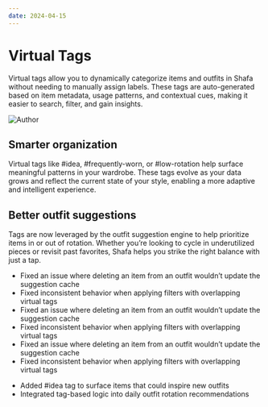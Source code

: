 ```yaml
---
date: 2024-04-15
---
```


# Virtual Tags

Virtual tags allow you to dynamically categorize items and outfits in Shafa without needing to manually assign labels. These tags are auto-generated based on item metadata, usage patterns, and contextual cues, making it easier to search, filter, and gain insights.

![Author](https://imagedelivery.net/5zM6Rdl2uV8Hmr9WxRh20g/ef53d4f8-5609-403c-c3b5-ce20d950f600/xl)

## Smarter organization

Virtual tags like #idea, #frequently-worn, or #low-rotation help surface meaningful patterns in your wardrobe. These tags evolve as your data grows and reflect the current state of your style, enabling a more adaptive and intelligent experience.

## Better outfit suggestions

Tags are now leveraged by the outfit suggestion engine to help prioritize items in or out of rotation. Whether you’re looking to cycle in underutilized pieces or revisit past favorites, Shafa helps you strike the right balance with just a tap.

<CollapsibleSection title="Fixes">

- <Label name="Actions" /> Fixed an issue where deleting an item from an outfit wouldn’t
  update the suggestion cache
- <Label name="Actions" /> Fixed inconsistent behavior when applying filters with
  overlapping virtual tags
- <Label name="Actions" /> Fixed an issue where deleting an item from an outfit wouldn’t
  update the suggestion cache
- <Label name="Actions" /> Fixed inconsistent behavior when applying filters with
  overlapping virtual tags
- <Label name="Actions" /> Fixed an issue where deleting an item from an outfit wouldn’t
  update the suggestion cache
- <Label name="Actions" /> Fixed inconsistent behavior when applying filters with
  overlapping virtual tags

</CollapsibleSection>

<CollapsibleSection title="Improvements">

- <Label name="Actions" /> Added #idea tag to surface items that could inspire new
  outfits
- <Label name="Actions" /> Integrated tag-based logic into daily outfit rotation
  recommendations

</CollapsibleSection>
